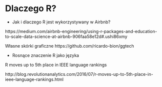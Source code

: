 # Dlaczego R? 
 
* Jak i dlaczego R jest wykorzystywany w Airbnb?

https://medium.com/airbnb-engineering/using-r-packages-and-education-to-scale-data-science-at-airbnb-906faa58e12d#.ushi86xmy
 
Własne skórki graficzne
https://github.com/ricardo-bion/ggtech

* Rosnące znaczenie R jako języka

R moves up to 5th place in IEEE language rankings

http://blog.revolutionanalytics.com/2016/07/r-moves-up-to-5th-place-in-ieee-language-rankings.html

